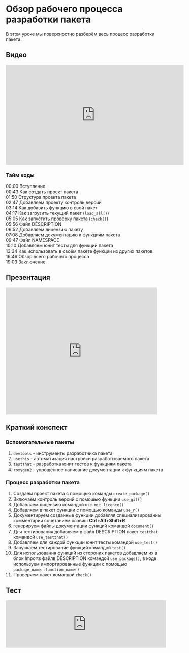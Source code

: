 # Обзор рабочего процесса разработки пакета
В этом уроке мы поверхностно разберём весь процесс разработки пакета.

## Видео
<iframe width="560" height="315" src="https://www.youtube.com/embed/3t2lbIQNQf8" title="YouTube video player" frameborder="0" allow="accelerometer; autoplay; clipboard-write; encrypted-media; gyroscope; picture-in-picture; web-share" allowfullscreen></iframe>

### Тайм коды

00:00 Вступление<Br>
00:43 Как создать проект пакета<Br>
01:50 Структура проекта пакета<Br>
02:47 Добавляем проекту контроль версий<Br>
03:14 Как добавить функцию в свой пакет<Br>
04:17 Как загрузить текущий пакет (`load_all()`)<Br>
05:05 Как запустить проверку пакета (`check()`)<Br>
05:56 Файл DESCRIPTION<Br>
06:52 Добавляем лицензию пакету<Br>
07:08 Добавляем документацию к функциям пакета<Br>
09:47 Файл NAMESPACE<Br>
10:10 Добавляем юнит тесты для функций пакета<Br>
13:34 Как использовать в своём пакете функции из других пакетов<Br>
16:46 Обзор всего рабочего процесса<Br>
19:03 Заключение<Br>

## Презентация
<iframe src="https://www.slideshare.net/slideshow/embed_code/key/jRKxyjUM5qUrYe?hostedIn=slideshare&page=upload" width="476" height="400" frameborder="0" marginwidth="0" marginheight="0" scrolling="no"></iframe>

## Краткий конспект
### Вспомогательные пакеты

1. `devtools` - инструменты разработчика пакета
2. `usethis` - автоматизация настройки разрабатываемого пакета
3. `testthat` - разработка юнит тестов к функциям пакета
4. `roxygen2` - упрощённое написание документации к функциям пакета

### Процесс разработки пакета

1. Создаём проект пакета с помощью команды `create_package()`
2. Включаем контроль версий с помощью функции `use_git()`
3. Добавляем лицензию командой `use_mit_licence()`
4. Добавляем в пакет функции с помощью команды `use_r()`
5. Документируем созданные функции добавляя специализированиы комментарии сочетанием клавиш **Ctrl+Alt+Shift+R**
6. генерируем файлы документации функций командой `document()`
7. Для тестирования добавляем в файл DESCRIPTION пакет `testthat` командой `use_testthat()`
8. Добавляем для каждой функции юнит тесты командой `use_test()`
9. Запускаем тестирование функций командой `test()`
10. Для использования функций из стороних пакетов добавляем их в блок Imports файлв DESCRIPTION командой `use_package()`, в коде используем импортированные функции с помощью `package_name::function_name()`
11. Проверяем пакет командой `check()`

## Тест
<iframe id="otp_wgt_3q2sbgk6kmico" src="https://onlinetestpad.com/3q2sbgk6kmico" frameborder="0" style="width:100%;" onload="var f = document.getElementById('otp_wgt_3q2sbgk6kmico'); var h = 0; var listener = function (event) { if (event.origin.indexOf('onlinetestpad') == -1) { return; }; h = parseInt(event.data); if (!isNaN(h)) f.style.height = h + 'px'; }; function addEvent(elem, evnt, func) { if (elem.addEventListener) { elem.addEventListener(evnt, func, false); } else if (elem.attachEvent) { elem.attachEvent('on' + evnt, func); } else { elem['on' + evnt] = func; } }; addEvent(window, 'message', listener);" scrolling="no">
</iframe>